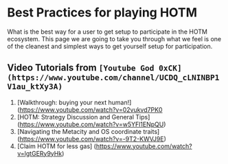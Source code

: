 
# Best Practices for playing HOTM

What is the best way for a user to get setup to participate in the HOTM ecosystem. 
This page we are going to take you through what we feel is one of the cleanest and simplest ways to get yourself setup for participation.


## Video Tutorials from `[Youtube God 0xCK](https://www.youtube.com/channel/UCDQ_cLNINBP1V1au_ktXy3A)`

1. [Walkthrough: buying your next human!] (https://www.youtube.com/watch?v=02vukvd7PK0
1. [HOTM: Strategy Discussion and General Tips] (https://www.youtube.com/watch?v=w5YFl1ENpQU)
1. [Navigating the Metacity and OS coordinate traits] (https://www.youtube.com/watch?v=-9T2-KWVJ9E)
1. [Claim HOTM for less gas] (https://www.youtube.com/watch?v=lgtGERy9yHk)
